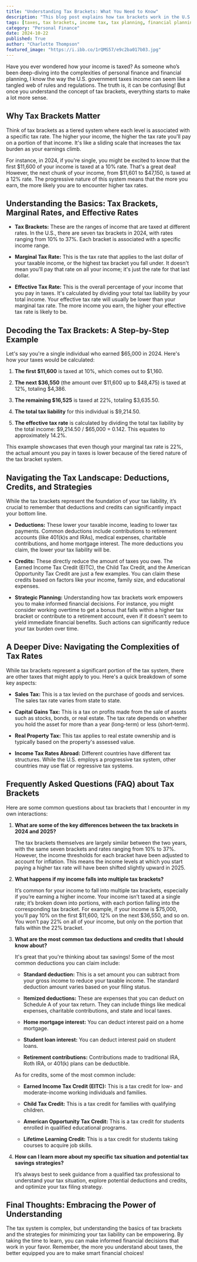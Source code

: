 ```yaml
---
title: "Understanding Tax Brackets: What You Need to Know"
description: "This blog post explains how tax brackets work in the U.S., breaking down key concepts like marginal and effective tax rates and providing examples. Learn about deductions, credits, and strategies to minimize your tax liability."
tags: [taxes, tax brackets, income tax, tax planning, financial planning, personal finance, deductions, credits, tax liability, marginal tax rate, effective tax rate]
category: "Personal Finance"
date: 2024-10-22
published: True
author: "Charlotte Thompson"
featured_image: "https://i.ibb.co/1rQMS57/e9c2ba017b03.jpg"
---
```



Have you ever wondered how your income is taxed?  As someone who’s been deep-diving into the complexities of personal finance and financial planning, I know the way the U.S. government taxes income can seem like a tangled web of rules and regulations.  The truth is, it can be confusing!  But once you understand the concept of tax brackets, everything starts to make a lot more sense.

## **Why Tax Brackets Matter**

Think of tax brackets as a tiered system where each level is associated with a specific tax rate.  The higher your income, the higher the tax rate you'll pay on a portion of that income.  It's like a sliding scale that increases the tax burden as your earnings climb.

For instance, in 2024, if you're single, you might be excited to know that the first $11,600 of your income is taxed at a 10% rate.  That's a great deal!  However, the next chunk of your income, from $11,601 to $47,150, is taxed at a 12% rate.  The progressive nature of this system means that the more you earn, the more likely you are to encounter higher tax rates.

## **Understanding the Basics: Tax Brackets, Marginal Rates, and Effective Rates**

* **Tax Brackets:**  These are the ranges of income that are taxed at different rates.  In the U.S., there are seven tax brackets in 2024, with rates ranging from 10% to 37%.  Each bracket is associated with a specific income range.

* **Marginal Tax Rate:** This is the tax rate that applies to the last dollar of your taxable income, or the highest tax bracket you fall under.  It doesn't mean you'll pay that rate on all your income; it's just the rate for that last dollar.

* **Effective Tax Rate:** This is the overall percentage of your income that you pay in taxes.  It's calculated by dividing your total tax liability by your total income.  Your effective tax rate will usually be lower than your marginal tax rate.  The more income you earn, the higher your effective tax rate is likely to be.  

## **Decoding the Tax Brackets: A Step-by-Step Example**

Let's say you're a single individual who earned $65,000 in 2024.  Here's how your taxes would be calculated:

1. **The first $11,600** is taxed at 10%, which comes out to $1,160. 

2. **The next $36,550** (the amount over $11,600 up to $48,475) is taxed at 12%, totaling $4,386.

3. **The remaining $16,525** is taxed at 22%, totaling $3,635.50.

4. **The total tax liability** for this individual is $9,214.50.

5. **The effective tax rate** is calculated by dividing the total tax liability by the total income: $9,214.50 / $65,000 = 0.142.  This equates to approximately 14.2%.  

This example showcases that even though your marginal tax rate is 22%, the actual amount you pay in taxes is lower because of the tiered nature of the tax bracket system.

## **Navigating the Tax Landscape: Deductions, Credits, and Strategies**

While the tax brackets represent the foundation of your tax liability, it’s crucial to remember that deductions and credits can significantly impact your bottom line.

* **Deductions:** These lower your taxable income, leading to lower tax payments.  Common deductions include contributions to retirement accounts (like 401(k)s and IRAs), medical expenses, charitable contributions, and home mortgage interest.  The more deductions you claim, the lower your tax liability will be.

* **Credits:**  These directly reduce the amount of taxes you owe.  The Earned Income Tax Credit (EITC), the Child Tax Credit, and the American Opportunity Tax Credit are just a few examples.  You can claim these credits based on factors like your income, family size, and educational expenses.

* **Strategic Planning:**  Understanding how tax brackets work empowers you to make informed financial decisions.  For instance, you might consider working overtime to get a bonus that falls within a higher tax bracket or contribute to a retirement account, even if it doesn't seem to yield immediate financial benefits.  Such actions can significantly reduce your tax burden over time.

## **A Deeper Dive: Navigating the Complexities of Tax Rates**

While tax brackets represent a significant portion of the tax system, there are other taxes that might apply to you.  Here's a quick breakdown of some key aspects:

* **Sales Tax:** This is a tax levied on the purchase of goods and services.  The sales tax rate varies from state to state.

* **Capital Gains Tax:** This is a tax on profits made from the sale of assets such as stocks, bonds, or real estate.  The tax rate depends on whether you hold the asset for more than a year (long-term) or less (short-term).

* **Real Property Tax:** This tax applies to real estate ownership and is typically based on the property's assessed value.

* **Income Tax Rates Abroad:** Different countries have different tax structures.  While the U.S. employs a progressive tax system, other countries may use flat or regressive tax systems.  

## **Frequently Asked Questions (FAQ) about Tax Brackets**

Here are some common questions about tax brackets that I encounter in my own interactions:

1.  **What are some of the key differences between the tax brackets in 2024 and 2025?**

    The tax brackets themselves are largely similar between the two years, with the same seven brackets and rates ranging from 10% to 37%. However, the income thresholds for each bracket have been adjusted to account for inflation.  This means the income levels at which you start paying a higher tax rate will have been shifted slightly upward in 2025.

2.  **What happens if my income falls into multiple tax brackets?**

    It’s common for your income to fall into multiple tax brackets, especially if you’re earning a higher income.  Your income isn’t taxed at a single rate; it’s broken down into portions, with each portion falling into the corresponding tax bracket.  For example, if your income is $75,000, you’ll pay 10% on the first $11,600, 12% on the next $36,550, and so on.  You won’t pay 22% on all of your income, but only on the portion that falls within the 22% bracket.  

3. **What are the most common tax deductions and credits that I should know about?**

    It's great that you're thinking about tax savings! Some of the most common deductions you can claim include:

    *   **Standard deduction:**  This is a set amount you can subtract from your gross income to reduce your taxable income.  The standard deduction amount varies based on your filing status.

    *   **Itemized deductions:**  These are expenses that you can deduct on Schedule A of your tax return.  They can include things like medical expenses, charitable contributions, and state and local taxes.

    *   **Home mortgage interest:**  You can deduct interest paid on a home mortgage.

    *   **Student loan interest:**  You can deduct interest paid on student loans.

    *   **Retirement contributions:** Contributions made to traditional IRA, Roth IRA, or 401(k) plans can be deductible.

    As for credits, some of the most common include:

    *   **Earned Income Tax Credit (EITC):** This is a tax credit for low- and moderate-income working individuals and families.

    *   **Child Tax Credit:**  This is a tax credit for families with qualifying children.

    *   **American Opportunity Tax Credit:** This is a tax credit for students enrolled in qualified educational programs.

    *   **Lifetime Learning Credit:** This is a tax credit for students taking courses to acquire job skills.

4.  **How can I learn more about my specific tax situation and potential tax savings strategies?**

    It’s always best to seek guidance from a qualified tax professional to understand your tax situation, explore potential deductions and credits, and optimize your tax filing strategy.  

## **Final Thoughts: Embracing the Power of Understanding**

The tax system is complex, but understanding the basics of tax brackets and the strategies for minimizing your tax liability can be empowering.   By taking the time to learn, you can make informed financial decisions that work in your favor.  Remember, the more you understand about taxes, the better equipped you are to make smart financial choices!
